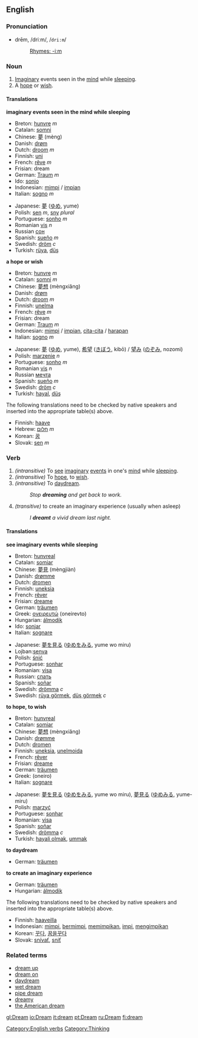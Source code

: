 ==English==
=== Pronunciation ===
*drēm, /driːm/, /<tt>dri:m</tt>/
*:[[Rhymes:English:-iːm|Rhymes: -iːm]]

=== Noun ===
{{en-noun|dream|dreams}}

# [[imagination|Imaginary]] events seen in the [[mind]] while [[sleeping]].
# A [[hope]] or [[wish]].

==== Translations ====
'''imaginary events seen in the mind while sleeping'''
{{top}}
*Breton: [[hunvre]] ''m''
*Catalan: [[somni]]
*Chinese: [[夢]] (mèng)
*Danish: [[drøm]] {{c}}
*Dutch: [[droom]] ''m''
*Finnish: [[uni#Finnish|uni]]
*French: [[rêve]] ''m''
*Frisian: dream
*German: [[Traum]] ''m''
*Ido: [[sonjar|sonjo]]
*Indonesian: [[mimpi]] / [[impi|impian]]
*Italian: [[sogno]] ''m''
{{mid}}
*Japanese: [[夢]] ([[ゆめ]], yume)
*Polish: [[sen]] ''m'', [[sny]] ''plural''
*Portuguese: [[sonho]] ''m''
*Romanian [[vis]] ''n''
*Russian [[сон]]
*Spanish: [[sueño]] ''m''
*Swedish: [[dröm]]  ''c''
*Turkish: [[rüya]], [[düş]]
{{bottom}}

'''a hope or wish'''
{{top}}
*Breton: [[hunvre]] ''m''
*Catalan: [[somni]] ''m''
*Chinese: [[夢想]] (mèngxiăng)
*Danish: [[drøm]] {{c}}
*Dutch: [[droom]] ''m''
*Finnish: [[unelma]]
*French: [[rêve]] ''m''
*Frisian: dream
*German: [[Traum]] ''m''
*Indonesian: [[mimpi]] / [[impi|impian]], [[cita-cita]] / [[harap|harapan]]
*Italian: [[sogno]] ''m''
{{mid}}
*Japanese: [[夢]] ([[ゆめ]], yume), [[希望]] ([[きぼう]], kibō) / [[望み]] ([[のぞみ]], nozomi)
*Polish: [[marzenie]] ''n''
*Portuguese: [[sonho]] ''m''
*Romanian [[vis]] ''n''
*Russian [[мечта]]
*Spanish: [[sueño]] ''m''
*Swedish: [[dröm]]  ''c''
*Turkish: [[hayal]], [[düş]]
{{bottom}}

The following translations need to be checked by native speakers and inserted into the appropriate table(s) above.
*Finnish: [[haave]]
*Hebrew: [[חלום]] ''m''
*Korean: [[꿈]]
*Slovak: [[sen#Slovak|sen]] ''m''

===Verb===
{{irregverb|'''to dream'''|'''[[dreams]]'''|'''[[dreamt]] '''or''' [[dreamed]]'''|'''[[dreamt]] '''or''' [[dreamed]]'''|'''[[dreaming]]'''}}

#''(intransitive)'' To [[see]] [[imaginary]] [[event]]s in one's [[mind]] while [[sleep]]ing.
#''(intransitive)'' To [[hope]], to [[wish]].
#''(intransitive)'' To [[daydream]].
#:''Stop '''dreaming''' and get back to work.''
#''(transitive)'' to create an imaginary experience (usually when asleep)
#:''I '''dreamt''' a vivid dream last night.''

==== Translations ====
'''see imaginary events while sleeping'''
{{top}}
*Breton: [[hunvreal]]
*Catalan: [[somiar]]
*Chinese: [[夢見]] (mèngjiàn)
*Danish: [[drømme]]
*Dutch: [[dromen]]
*Finnish: [[uneksia]]
*French: [[rêver]]
*Frisian: [[dreame]]
*German: [[träumen]]
*Greek: [[ονειρευτώ]] (oneirevto)
*Hungarian: [[álmodik]]
*Ido: [[sonjar]]
*Italian: [[sognare]]
{{mid}}
*Japanese: [[夢]]を[[見る]] ([[ゆめ]]を[[みる]], yume wo miru)
*Lojban:[[senva]]
*Polish: [[śnić]]
*Portuguese: [[sonhar]]
*Romanian: [[visa#Romanian|visa]]
*Russian: [[спать]]
*Spanish: [[soñar]]
*Swedish: [[drömma]]  ''c''
*Swedish: [[rüya görmek]], [[düş görmek]]  ''c''
{{bottom}}

'''to hope, to wish'''
{{top}}
*Breton: [[hunvreal]]
*Catalan: [[somiar]]
*Chinese: [[夢想]] (mèngxiăng)
*Danish: [[drømme]]
*Dutch: [[dromen]]
*Finnish: [[uneksia]], [[unelmoida]]
*French: [[rêver]]
*Frisian: [[dreame]]
*German: [[träumen]]
*Greek: (oneiro)
*Italian: [[sognare]]
{{mid}}
*Japanese: [[夢]]を[[見る]] ([[ゆめ]]を[[みる]], yume wo miru), [[夢見る]] ([[ゆめみる]], yume-miru)
*Polish: [[marzyć]]
*Portuguese: [[sonhar]]
*Romanian: [[visa#Romanian|visa]]
*Spanish: [[soñar]]
*Swedish: [[drömma]]  ''c''
*Turkish: [[hayali olmak]], [[ummak]]
{{bottom}}

'''to daydream'''
{{top}}
*German: [[träumen]]
{{mid}}
{{bottom}}

'''to create an imaginary experience'''
{{top}}
*German: [[träumen]]
*Hungarian: [[álmodik]]
{{mid}}
{{bottom}}

The following translations need to be checked by native speakers and inserted into the appropriate table(s) above.
*Finnish: [[haaveilla]]
*Indonesian: [[mimpi]], [[mimpi|bermimpi]], [[mimpi|memimpikan]], [[impi]], [[impi|mengimpikan]]
*Korean: [[꾸다]], [[꿈을꾸다]]
*Slovak: [[snívať]], [[sniť]]

===Related terms===
*[[dream up]]
*[[dream on]]
*[[daydream]]
*[[wet dream]]
*[[pipe dream]]
*[[dreamy]]
*[[the American dream]]

[[Category:English verbs]]
[[Category:Thinking]]


[[gl:Dream]]
[[io:Dream]]
[[it:dream]]
[[pt:Dream]]
[[ru:Dream]]
[[fi:dream]]